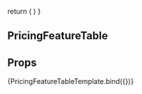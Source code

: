 
<Meta
  title='COMPONENTS/Accordion/PricingFeatureTable'
  component={PricingFeatureTable}
/>

  return (
    <PricingFeatureTable />
  )
}

## PricingFeatureTable

## Props

<Props of={PricingFeatureTable} />

<Preview>
  <Story
    name="Pricing Feature Table"
  >
  {PricingFeatureTableTemplate.bind({})}
  </Story>
</Preview>